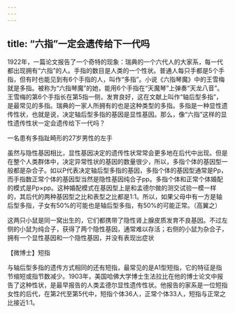 ```yaml
---
---
---
```

title: “六指”一定会遗传给下一代吗
---




1922年，一篇论文报告了一个奇特的现象：瑞典的一个六代人的大家系，每一代都出现拥有“六指”的人。手指的数目是人类的一个性状。普通人每只手都是5个手指，但有时也能见到有6个手指的人，叫作“多指”。小说《六指琴魔》中的王雪梅就是多指。被称为“六指琴魔”的她，能用6个手指在“天魔琴”上弹奏“天龙八音”。王雪梅的第6个手指长在第5指一侧，发育良好，这在文献上叫作“轴后型多指”，是最常见的多指。瑞典的一家人所拥有的也是这种类型的多指。多指是一种显性遗传性状，也就是说，决定轴后型多指的基因是显性基因。那么，像“六指”这样的显性遗传性状一定会遗传给下一代吗？

一名患有多指趾畸形的27岁男性的左手



虽然与隐性基因相比，显性基因决定的遗传性状常常会更多地在后代中出现。但是在整个人类群体中，决定异常性状的基因的数量很少，所以，多指个体的基因型一般都是杂合子。如以P代表决定轴后型多指的基因，多指个体的基因型通常是Pp，而手指数正常个体的基因型当然是隐性基因纯合子pp。多指个体和正常个体婚配的模式是Pp×pp。这种婚配模式在基因型上是和孟德尔做的测交试验一模一样的，其后代的两种基因型之比和表型之比都是1:1。所以，如果父母中有一方是轴后型多指，子女有50%的可能也是轴后型多指，有50%的可能正常。（高翼之）

这两只小鼠是同一窝出生的，它们都携带了隐性肾上腺皮质发育不良基因。不过左侧的小鼠为纯合子，获得了两个隐性基因，通常难以存活；右侧的小鼠为杂合子，拥有一个显性基因和一个隐性基因，并没有表现出症状





【微博士】短指

与轴后型多指的遗传方式相同的还有短指，最常见的是A1型短指，它的特征是指节缩短或指节数减少。1903年，美国哈佛大学博士生法拉比在他的博士论文中报告了这种性状，是最早报告的人类孟德尔显性遗传性状。他报告的家系是一位短指女性的后代，在第2代至第5代中，短指个体36人，正常个体33人，短指与正常之比接近1:1。